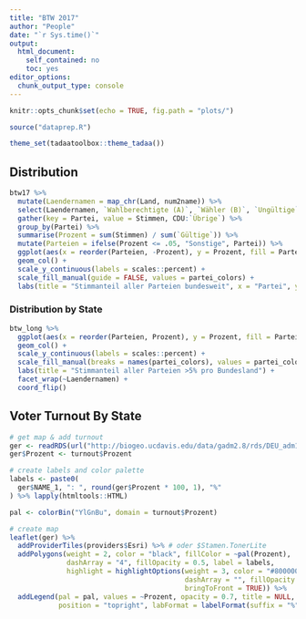 ```yaml
---
title: "BTW 2017"
author: "People"
date: "`r Sys.time()`"
output: 
  html_document: 
    self_contained: no
    toc: yes
editor_options: 
  chunk_output_type: console
---
```


```r
knitr::opts_chunk$set(echo = TRUE, fig.path = "plots/")

source("dataprep.R")

theme_set(tadaatoolbox::theme_tadaa())
```

## Distribution

```r
btw17 %>%
  mutate(Laendernamen = map_chr(Land, num2name)) %>%
  select(Laendernamen, `Wahlberechtigte (A)`, `Wähler (B)`, `Ungültige`:`Übrige`) %>%
  gather(key = Partei, value = Stimmen, CDU:`Übrige`) %>%
  group_by(Partei) %>%
  summarise(Prozent = sum(Stimmen) / sum(`Gültige`)) %>%
  mutate(Parteien = ifelse(Prozent <= .05, "Sonstige", Partei)) %>% 
  ggplot(aes(x = reorder(Parteien, -Prozent), y = Prozent, fill = Parteien)) +
  geom_col() +
  scale_y_continuous(labels = scales::percent) +
  scale_fill_manual(guide = FALSE, values = partei_colors) +
  labs(title = "Stimmanteil aller Parteien bundesweit", x = "Partei", y = "Stimmanteil")
```


### Distribution by State

```r
btw_long %>%
  ggplot(aes(x = reorder(Parteien, Prozent), y = Prozent, fill = Parteien)) +
  geom_col() +
  scale_y_continuous(labels = scales::percent) +
  scale_fill_manual(breaks = names(partei_colors), values = partei_colors) +
  labs(title = "Stimmanteil aller Parteien >5% pro Bundesland") +
  facet_wrap(~Laendernamen) +
  coord_flip()
```


## Voter Turnout By State

```r
# get map & add turnout
ger <- readRDS(url("http://biogeo.ucdavis.edu/data/gadm2.8/rds/DEU_adm1.rds"))
ger$Prozent <- turnout$Prozent

# create labels and color palette
labels <- paste0(
  ger$NAME_1, ": ", round(ger$Prozent * 100, 1), "%"
) %>% lapply(htmltools::HTML)

pal <- colorBin("YlGnBu", domain = turnout$Prozent)

# create map
leaflet(ger) %>%
  addProviderTiles(providers$Esri) %>% # oder $Stamen.TonerLite
  addPolygons(weight = 2, color = "black", fillColor = ~pal(Prozent),
              dashArray = "4", fillOpacity = 0.5, label = labels,
              highlight = highlightOptions(weight = 3, color = "#800000",
                                           dashArray = "", fillOpacity = .8,
                                           bringToFront = TRUE)) %>%
  addLegend(pal = pal, values = ~Prozent, opacity = 0.7, title = NULL,
            position = "topright", labFormat = labelFormat(suffix = "%", digits = 2))
```
